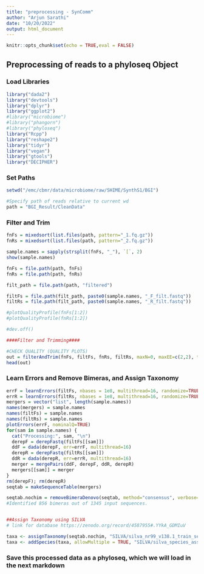 ```yaml
---
title: "preprocessing - SynComm"
author: "Arjun Sarathi"
date: "10/20/2022"
output: html_document
---
```


```r
knitr::opts_chunk$set(echo = TRUE,eval = FALSE)
```

## Preprocessing of reads to a phyloseq Object


### Load Libraries

```r
library("dada2")
library("devtools")
library("dplyr")
library("ggplot2")
#library("microbiome")
#library("phangorn")
#library("phyloseq")
library("Rcpp")
library("reshape2")
library("tidyr")
library("vegan")
library("gtools")
library("DECIPHER")
```

### Set Paths

```r
setwd("/emc/cbmr/data/microbiome/raw/SHIME/SynthS1/BGI")

#Specify path of reads relative to current wd
path = "BGI_Result/CleanData"


```

### Filter and Trim

```r
fnFs = mixedsort(list.files(path, pattern="_1.fq.gz"))
fnRs = mixedsort(list.files(path, pattern="_2.fq.gz"))

sample.names = sapply(strsplit(fnFs, "_"), `[`, 2)
show(sample.names)

fnFs = file.path(path, fnFs)
fnRs = file.path(path, fnRs)

filt_path = file.path(path, "filtered")

filtFs = file.path(filt_path, paste0(sample.names, "_F_filt.fastq"))
filtRs = file.path(filt_path, paste0(sample.names, "_R_filt.fastq"))

#plotQualityProfile(fnFs[1:2])
#plotQualityProfile(fnRs[1:2])

#dev.off()

####Filter and Trimming####

#CHECK QUALITY (QUALITY PLOTS)
out = filterAndTrim(fnFs, filtFs, fnRs, filtRs, maxN=0, maxEE=c(2,2), truncQ=2, rm.phix=TRUE, compress=TRUE, multithread=16)
head(out)
```


### Learn Errors and Remove Bimeras, and Assign Taxonomy


```r

errF = learnErrors(filtFs, nbases = 1e8, multithread=16, randomize=TRUE, MAX_CONSIST=15)
errR = learnErrors(filtRs, nbases = 1e8, multithread=16, randomize=TRUE, MAX_CONSIST=15)
mergers = vector("list", length(sample.names))
names(mergers) = sample.names
names(filtFs) = sample.names
names(filtRs) = sample.names
plotErrors(errF, nominalQ=TRUE)
for(sam in sample.names) {
  cat("Processing:", sam, "\n")
  derepF = derepFastq(filtFs[[sam]])
  ddF = dada(derepF, err=errF, multithread=16)
  derepR = derepFastq(filtRs[[sam]])
  ddR = dada(derepR, err=errR, multithread=16)
  merger = mergePairs(ddF, derepF, ddR, derepR)
  mergers[[sam]] = merger
}
rm(derepF); rm(derepR)
seqtab = makeSequenceTable(mergers)

seqtab.nochim = removeBimeraDenovo(seqtab, method="consensus", verbose=TRUE)
#Identified 856 bimeras out of 1345 input sequences.


##Assign Taxonomy using SILVA
# link for database https://zenodo.org/record/4587955#.YYkA_GDMIuV

taxa <- assignTaxonomy(seqtab.nochim, "SILVA/silva_nr99_v138.1_train_set.fa.gz", multithread=16)
taxa <- addSpecies(taxa, allowMultiple = TRUE, "SILVA/silva_species_assignment_v138.1.fa.gz")
```

### Save this processed data as a phyloseq, which we will load in the next markdown






